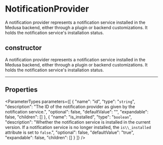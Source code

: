 
# NotificationProvider

A notification provider represents a notification service installed in the Medusa backend, either through a plugin or backend customizations. It holds the notification service's installation status.

## constructor

A notification provider represents a notification service installed in the Medusa backend, either through a plugin or backend customizations. It holds the notification service's installation status.

___

## Properties

<ParameterTypes parameters={[
  {
    "name": "id",
    "type": "`string`",
    "description": "The ID of the notification provider as given by the notification service.",
    "optional": false,
    "defaultValue": "",
    "expandable": false,
    "children": []
  },
  {
    "name": "is_installed",
    "type": "`boolean`",
    "description": "Whether the notification service is installed in the current version. If a notification service is no longer installed, the `is\\_installed` attribute is set to `false`.",
    "optional": false,
    "defaultValue": "true",
    "expandable": false,
    "children": []
  }
]} />
